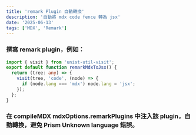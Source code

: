 ```yaml
---
title: 'remark Plugin 自動轉換'
description: '自動將 mdx code fence 轉為 jsx'
date: '2025-06-13'
tags: ['MDX', 'Remark']
---
```


### 撰寫 remark plugin，例如：

```ts
import { visit } from 'unist-util-visit';
export default function remarkMdxToJsx() {
  return (tree: any) => {
    visit(tree, 'code', (node) => {
      if (node.lang === 'mdx') node.lang = 'jsx';
    });
  };
}
```

### 在 compileMDX mdxOptions.remarkPlugins 中注入該 plugin，自動轉換，避免 Prism Unknown language 錯誤。
